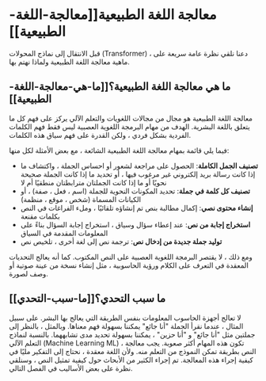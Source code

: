 # معالجة اللغة الطبيعية[[معالجة-اللغة-الطبيعية]]

<CourseFloatingBanner
    chapter={1}
    classNames="absolute z-10 right-0 top-0"
/>

قبل الانتقال إلى نماذج المحولات (Transformer) ، دعنا نلقي نظرة عامة سريعة على ماهية معالجة اللغة الطبيعية ولماذا نهتم بها.


## ما هي معالجة اللغة الطبيعية؟[[ما-هي-معالجة-اللغة-الطبيعية]]

معالجة اللغة الطبيعية هو مجال من مجالات اللغويات والتعلم الآلي يركز على فهم كل ما يتعلق باللغة البشرية. الهدف من مهام البرمجة اللغوية العصبية ليس فقط فهم الكلمات الفردية بشكل فردي ، ولكن القدرة على فهم سياق هذه الكلمات.

فيما يلي قائمة بمهام معالجة اللغة الطبيعية الشائعة ، مع بعض الأمثلة لكل منها:

- **تصنيف الجمل الكاملة**: الحصول على مراجعة لشعور أو احساس الجملة ، واكتشاف ما إذا كانت رسالة بريد إلكتروني غير مرغوب فيها ، أو تحديد ما إذا كانت الجملة صحيحة نحويًا أو ما إذا كانت الجملتان مترابطتان منطقيًا أم لا
- **تصنيف كل كلمة في جملة**: تحديد المكونات النحوية للجملة (اسم ، فعل ، صفة) ، أو الكيانات المسماة (شخص ، موقع ، منظمة)
- **إنشاء محتوى نصي**: إكمال مطالبة بنص تم إنشاؤه تلقائيًا ، وملء الفراغات في النص بكلمات مقنعة
- **استخراج إجابة من نص**: عند إعطاء سؤال وسياق ، استخراج إجابة السؤال بناءً على المعلومات المقدمة في السياق
- **توليد جملة جديدة من إدخال نص**: ترجمة نص إلى لغة أخرى ، تلخيص نص

ومع ذلك ، لا يقتصر البرمجة اللغوية العصبية على النص المكتوب. كما أنه يعالج التحديات المعقدة في التعرف على الكلام ورؤية الحاسوبية ، مثل إنشاء نسخة من عينة صوتية أو وصف لصورة.

## ما سبب التحدي؟[[ما-سبب-التحدي]]

لا تعالج أجهزة الحاسوب المعلومات بنفس الطريقة التي يعالج بها البشر. على سبيل المثال ، عندما نقرأ الجملة "أنا جائع" يمكننا بسهولة فهم معناها. وبالمثل ، بالنظر إلى جملتين مثل "أنا جائع" و "أنا حزين" ، يمكننا بسهولة تحديد مدى تشابههما. بالنسبة لنماذج التعلم الآلي (Machine Learning ML) ، تكون هذه المهام أكثر صعوبة. يجب معالجة النص بطريقة تمكن النموذج من التعلم منه. ولأن اللغة معقدة ، نحتاج إلى التفكير مليًا في كيفية إجراء هذه المعالجة. تم إجراء الكثير من الأبحاث حول كيفية تمثيل النص ، وسنلقي نظرة على بعض الأساليب في الفصل التالي.
